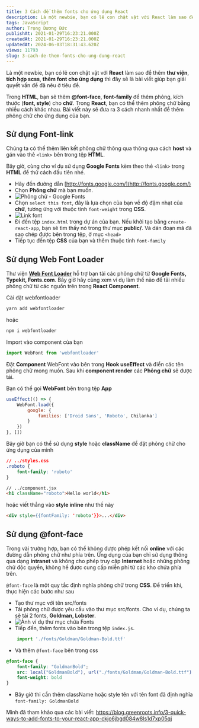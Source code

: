 ```yaml
---
title: 3 Cách để thêm fonts cho ứng dụng React
description: Là một newbie, bạn có lẽ con chật vật với React làm sao để thêm thư viện, tích hợp scss, thêm font cho ứng dụng thì đây sẽ là bài viết giúp bạn giải quyết vấn đề đã nêu ở tiêu đề.
tags: JavaScript
author: Trọng Dương Đức
publishAt: 2021-01-29T16:23:21.000Z
createdAt: 2021-01-29T16:23:21.000Z
updatedAt: 2024-06-03T18:31:43.620Z
views: 11793
slug: 3-cach-de-them-fonts-cho-ung-dung-react
---
```


Là một newbie, bạn có lẽ con chật vật với **React** làm sao để thêm **thư viện**, **tích hợp scss**, **thêm font cho ứng dụng** thì đây sẽ là bài viết giúp bạn giải quyết vấn đề đã nêu ở tiêu đề.

Trong **HTML**, bạn sẽ thêm **@font-face**, **font-family** để thêm phông, kích thước (**font, style**) cho **chữ**. Trong **React**, bạn có thể thêm phông chữ bằng nhiều cách khác nhau. Bài viết này sẽ đưa ra 3 cách nhanh nhất để thêm phông chữ cho ứng dụng của bạn.

## Sử dụng Font-link
Chúng ta có thể thêm liên kết phông chữ  thông qua thông qua cách **host** và gán vào thẻ `<link>` bên trong tệp **HTML**. 

Bây giờ, cùng cho ví dụ sử dụng **Google Fonts** kèm theo thẻ `<link>` trong **HTML** để thử cách đầu tiên nhé.

- Hãy đến đường dẫn [http://fonts.google.com/](http://fonts.google.com/)
- Chọn **Phông chữ** mà bạn muốn.
- ![Phông chữ - Google Fonts](https://codestus.com/uploads/images/posts/Untitled.png)
- Chọn `select this font`, đây là lựa chọn của bạn về độ đậm nhạt của **chữ**, tương ứng với thuộc tính `font-weight` trong **CSS**.
- ![Link font](https://codestus.com/uploads/images/posts/link-font.png)
- Đi đến tệp `index.html` trong dự án của bạn. Nếu khởi tạo bằng `create-react-app`, bạn sẽ tìm thấy nó trong thư mục **public/**. Và dán đoạn mã đã sao chép được bên trong tệp, ở mục `<head>`
- Tiếp tục đến tệp **CSS** của bạn và thêm thuộc tính `font-family` 

## Sử dụng Web Font Loader
Thư viện **[Web Font Loader](https://github.com/typekit/webfontloader)** hỗ trợ bạn tải các phông chữ từ **Google Fonts, Typekit, Fonts.com**. Bây giờ hãy cùng xem ví dụ làm thế nào để tải nhiều phông chữ từ các nguồn trên trong **React Component**.

Cài đặt webfontloader

```js
yarn add webfontloader
```
hoặc
```js
npm i webfontloader
```

Import vào component của bạn
```js
import WebFont from 'webfontloader'
```

Đặt **Component** WebFont vào bên trong **Hook useEffect** và điền các tên phông chữ mong muốn. Sau khi **component render** các  **Phông chữ** sẽ được tải.

Bạn có thể gọi **WebFont** bên trong tệp **App**
```js
useEffect(() => {
	WebFont.load({
		google: {
			families: ['Droid Sans', 'Roboto', Chilanka']
		}
	})
}, [])
```

Bây giờ bạn có thể sử dụng **style** hoặc **className** để đặt phông chữ cho ứng dụng của mình
```css
// ../styles.css
.roboto {
	font-family: 'roboto'
}
```

```html
// ../component.jsx
<h1 className="roboto">Hello world</h1>
```

hoặc viết thẳng vào **style inline** như thế này
```html
<div style={{fontFamily: 'roboto'}}>...</div>
```

## Sử dụng @font-face
Trong vài trường hợp, bạn có thể không được phép kết nối **online** với các đường dẫn phông chữ như phía trên. Ứng dụng của bạn chỉ sử dụng thông qua dạng **intranet** và không cho phép truy cập **Internet** hoặc những phông chữ độc quyền, không hề được cung cấp miễn phí từ các kho chứa phía trên.

`@font-face` là một quy tắc định nghĩa phông chữ trong **CSS**. Để triển khi, thực hiện các bước như sau
- Tạo thư mục với tên src/fonts
- Tải phông chữ được yêu cầu vào thư mục src/fonts. Cho ví dụ, chúng ta sẽ tải 2 fonts, **Goldman, Lobster**.
- ![Ảnh ví dụ thư mục chứa Fonts](https://codestus.com/uploads/images/posts/font.png)
- Tiếp đến, thêm fonts vào bên trong tệp `index.js`.
```js
	import './fonts/Goldman/Goldman-Bold.ttf'
```
- Và thêm `@font-face` bên trong css
```css
@font-face {
	font-family: "GoldmanBold";
	src: local("GoldmanBold"), url("./fonts/Goldman/Goldman-Bold.ttf") format ("truetype");
	font-weight: bold
}
```
- Bây giờ thỉ cần thêm className hoặc style tên với tên font đã định nghĩa `font-family: GoldmanBold`

Mình đã tham khảo qua các bài viết: https://blog.greenroots.info/3-quick-ways-to-add-fonts-to-your-react-app-ckjo6jbgd084w8ls1d7xp05qj
      